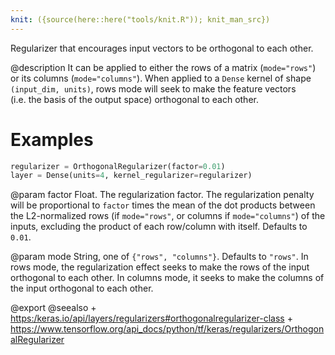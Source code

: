 ```yaml
---
knit: ({source(here::here("tools/knit.R")); knit_man_src})
---
```

Regularizer that encourages input vectors to be orthogonal to each other.

@description
It can be applied to either the rows of a matrix (`mode="rows"`) or its
columns (`mode="columns"`). When applied to a `Dense` kernel of shape
`(input_dim, units)`, rows mode will seek to make the feature vectors
(i.e. the basis of the output space) orthogonal to each other.

# Examples
```python
regularizer = OrthogonalRegularizer(factor=0.01)
layer = Dense(units=4, kernel_regularizer=regularizer)
```

@param factor
Float. The regularization factor. The regularization penalty
will be proportional to `factor` times the mean of the dot products
between the L2-normalized rows (if `mode="rows"`, or columns if
`mode="columns"`) of the inputs, excluding the product of each
row/column with itself.  Defaults to `0.01`.

@param mode
String, one of `{"rows", "columns"}`. Defaults to `"rows"`. In
rows mode, the regularization effect seeks to make the rows of the
input orthogonal to each other. In columns mode, it seeks to make
the columns of the input orthogonal to each other.

@export
@seealso
+ <https:/keras.io/api/layers/regularizers#orthogonalregularizer-class>
+ <https://www.tensorflow.org/api_docs/python/tf/keras/regularizers/OrthogonalRegularizer>
